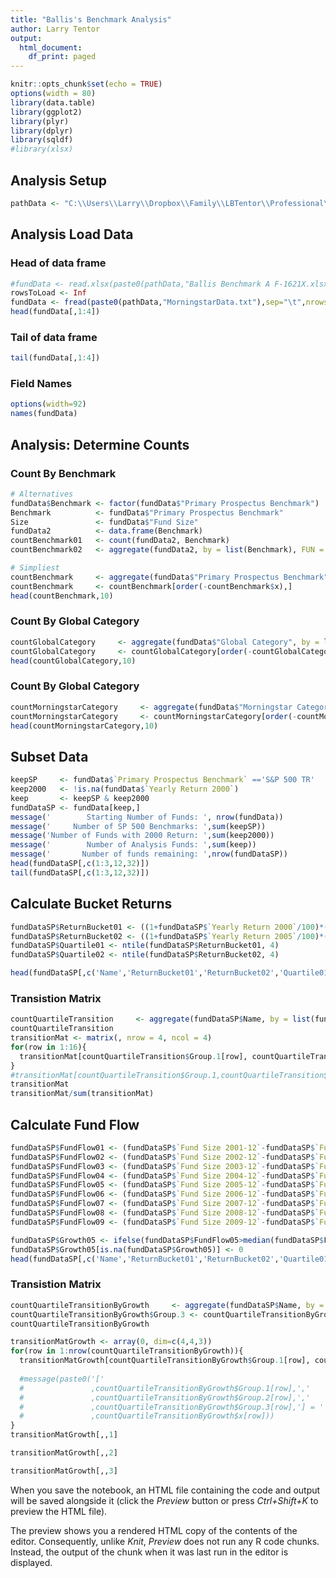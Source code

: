 ```yaml
---
title: "Ballis's Benchmark Analysis"
author: Larry Tentor
output:
  html_document:
    df_print: paged
---
```



```r
knitr::opts_chunk$set(echo = TRUE)
options(width = 80)
library(data.table)
library(ggplot2)
library(plyr)
library(dplyr)
library(sqldf)
#library(xlsx)
```


## Analysis Setup
```r
pathData <- "C:\\Users\\Larry\\Dropbox\\Family\\LBTentor\\Professional\\Teaching\\Decision Analytics\\Analytics Formulation\\Fall 2018\\Session 02\\Ballis Benchmark\\"
```

## Analysis Load Data
### Head of data frame
```r
#fundData <- read.xlsx(paste0(pathData,"Ballis Benchmark A F-1621X.xlsx"), sheetName = "Downloaded Data")
rowsToLoad <- Inf
fundData <- fread(paste0(pathData,"MorningstarData.txt"),sep="\t",nrows=rowsToLoad,header=TRUE)
head(fundData[,1:4])
```

### Tail of data frame
```r
tail(fundData[,1:4])
```

### Field Names
```r
options(width=92)
names(fundData)
```

## Analysis: Determine Counts

### Count By Benchmark
```r
# Alternatives
fundData$Benchmark <- factor(fundData$"Primary Prospectus Benchmark")
Benchmark          <- fundData$"Primary Prospectus Benchmark"
Size               <- fundData$"Fund Size"
fundData2          <- data.frame(Benchmark)
countBenchmark01   <- count(fundData2, Benchmark)
countBenchmark02   <- aggregate(fundData2, by = list(Benchmark), FUN = length)

# Simpliest
countBenchmark     <- aggregate(fundData$"Primary Prospectus Benchmark", by = list(fundData$"Primary Prospectus Benchmark"), FUN = length)
countBenchmark     <- countBenchmark[order(-countBenchmark$x),]
head(countBenchmark,10)

```
### Count By Global Category
```r
countGlobalCategory     <- aggregate(fundData$"Global Category", by = list(fundData$"Global Category"), FUN = length)
countGlobalCategory     <- countGlobalCategory[order(-countGlobalCategory$x),]
head(countGlobalCategory,10)
```

### Count By Global Category
```r
countMorningstarCategory     <- aggregate(fundData$"Morningstar Category", by = list(fundData$"Morningstar Category"), FUN = length)
countMorningstarCategory     <- countMorningstarCategory[order(-countMorningstarCategory$x),]
head(countMorningstarCategory,10)
```

## Subset Data
```r
keepSP     <- fundData$`Primary Prospectus Benchmark` =='S&P 500 TR' 
keep2000   <- !is.na(fundData$`Yearly Return 2000`)
keep       <- keepSP & keep2000
fundDataSP <- fundData[keep,]
message('        Starting Number of Funds: ', nrow(fundData))
message('     Number of SP 500 Benchmarks: ',sum(keepSP))
message('Number of Funds with 2000 Return: ',sum(keep2000))
message('        Number of Analysis Funds: ',sum(keep))
message('       Number of funds remaining: ',nrow(fundDataSP))
head(fundDataSP[,c(1:3,12,32)])
tail(fundDataSP[,c(1:3,12,32)])
```
## Calculate Bucket Returns
```r
fundDataSP$ReturnBucket01 <- ((1+fundDataSP$`Yearly Return 2000`/100)*(1+fundDataSP$`Yearly Return 2001`/100)*(1+fundDataSP$`Yearly Return 2002`/100)*(1+fundDataSP$`Yearly Return 2003`/100)*(1+fundDataSP$`Yearly Return 2004`/100)-1)*100
fundDataSP$ReturnBucket02 <- ((1+fundDataSP$`Yearly Return 2005`/100)*(1+fundDataSP$`Yearly Return 2006`/100)*(1+fundDataSP$`Yearly Return 2007`/100)*(1+fundDataSP$`Yearly Return 2008`/100)*(1+fundDataSP$`Yearly Return 2009`/100)-1)*100
fundDataSP$Quartile01 <- ntile(fundDataSP$ReturnBucket01, 4) 
fundDataSP$Quartile02 <- ntile(fundDataSP$ReturnBucket02, 4) 

head(fundDataSP[,c('Name','ReturnBucket01','ReturnBucket02','Quartile01','Quartile02')])
```

### Transistion Matrix
```r
countQuartileTransition     <- aggregate(fundDataSP$Name, by = list(fundDataSP$Quartile01,fundDataSP$Quartile02), FUN = length)
countQuartileTransition
transitionMat <- matrix(, nrow = 4, ncol = 4)
for(row in 1:16){
  transitionMat[countQuartileTransition$Group.1[row], countQuartileTransition$Group.2[row]] <- countQuartileTransition$x[row]
}
#transitionMat[countQuartileTransition$Group.1,countQuartileTransition$Group.2] <- countQuartileTransition$x  
transitionMat
transitionMat/sum(transitionMat)
```
## Calculate Fund Flow
```r
fundDataSP$FundFlow01 <- (fundDataSP$`Fund Size 2001-12`-fundDataSP$`Fund Size 2000-12`*(1+fundDataSP$`Yearly Return 2000`/100))/fundDataSP$`Fund Size 2000-12`
fundDataSP$FundFlow02 <- (fundDataSP$`Fund Size 2002-12`-fundDataSP$`Fund Size 2001-12`*(1+fundDataSP$`Yearly Return 2000`/100))/fundDataSP$`Fund Size 2001-12`
fundDataSP$FundFlow03 <- (fundDataSP$`Fund Size 2003-12`-fundDataSP$`Fund Size 2002-12`*(1+fundDataSP$`Yearly Return 2000`/100))/fundDataSP$`Fund Size 2002-12`
fundDataSP$FundFlow04 <- (fundDataSP$`Fund Size 2004-12`-fundDataSP$`Fund Size 2003-12`*(1+fundDataSP$`Yearly Return 2000`/100))/fundDataSP$`Fund Size 2003-12`
fundDataSP$FundFlow05 <- (fundDataSP$`Fund Size 2005-12`-fundDataSP$`Fund Size 2004-12`*(1+fundDataSP$`Yearly Return 2000`/100))/fundDataSP$`Fund Size 2004-12`
fundDataSP$FundFlow06 <- (fundDataSP$`Fund Size 2006-12`-fundDataSP$`Fund Size 2005-12`*(1+fundDataSP$`Yearly Return 2000`/100))/fundDataSP$`Fund Size 2005-12`
fundDataSP$FundFlow07 <- (fundDataSP$`Fund Size 2007-12`-fundDataSP$`Fund Size 2006-12`*(1+fundDataSP$`Yearly Return 2000`/100))/fundDataSP$`Fund Size 2006-12`
fundDataSP$FundFlow08 <- (fundDataSP$`Fund Size 2008-12`-fundDataSP$`Fund Size 2007-12`*(1+fundDataSP$`Yearly Return 2000`/100))/fundDataSP$`Fund Size 2007-12`
fundDataSP$FundFlow09 <- (fundDataSP$`Fund Size 2009-12`-fundDataSP$`Fund Size 2008-12`*(1+fundDataSP$`Yearly Return 2000`/100))/fundDataSP$`Fund Size 2008-12`

fundDataSP$Growth05 <- ifelse(fundDataSP$FundFlow05>median(fundDataSP$FundFlow05, na.rm=TRUE),1,-1)
fundDataSP$Growth05[is.na(fundDataSP$Growth05)] <- 0
head(fundDataSP[,c('Name','ReturnBucket01','ReturnBucket02','Quartile01','Quartile02','FundFlow05','Growth05')])
```

### Transistion Matrix
```r
countQuartileTransitionByGrowth     <- aggregate(fundDataSP$Name, by = list(fundDataSP$Quartile01,fundDataSP$Quartile02,fundDataSP$Growth05), FUN = length)
countQuartileTransitionByGrowth$Group.3 <- countQuartileTransitionByGrowth$Group.3+2
countQuartileTransitionByGrowth
```

```r
transitionMatGrowth <- array(0, dim=c(4,4,3))
for(row in 1:nrow(countQuartileTransitionByGrowth)){
  transitionMatGrowth[countQuartileTransitionByGrowth$Group.1[row], countQuartileTransitionByGrowth$Group.2[row], countQuartileTransitionByGrowth$Group.3[row]] <- countQuartileTransitionByGrowth$x[row]
  
  #message(paste0('['
  #               ,countQuartileTransitionByGrowth$Group.1[row],','
  #               ,countQuartileTransitionByGrowth$Group.2[row],','
  #               ,countQuartileTransitionByGrowth$Group.3[row],'] = '
  #               ,countQuartileTransitionByGrowth$x[row]))
}
transitionMatGrowth[,,1]
```

```r
transitionMatGrowth[,,2]
```

```r
transitionMatGrowth[,,3]

```

When you save the notebook, an HTML file containing the code and output will be saved alongside it (click the *Preview* button or press *Ctrl+Shift+K* to preview the HTML file).

The preview shows you a rendered HTML copy of the contents of the editor. Consequently, unlike *Knit*, *Preview* does not run any R code chunks. Instead, the output of the chunk when it was last run in the editor is displayed.
